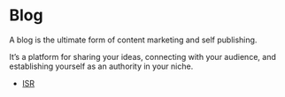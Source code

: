 
<Meta title="design system/organisms/blog" />

# Blog

A blog is the ultimate form of content marketing and self publishing. 

It’s a platform for sharing your ideas, connecting with your audience, and establishing yourself as an authority in your niche. 

<Canvas>
  <Story name="blog">
    <Blog />
  </Story>
</Canvas>

- [ISR](https://vercel.com/docs/incremental-static-regeneration)